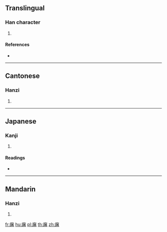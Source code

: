 ==Translingual==

===Han character===
{{Han char|rn=53|rad=广|as=12|sn=15|four=00264|canj=ISJA|ids=⿸广屠}}

# {{defn|Han|sort=广12}}

====References====
* {{Han ref|kx=0350.230|dkj=09484|dj=0661.250|hdz=20903.080|uh=5EDC|ud=24284|bh=E1B9|bd=57785}}

----

==Cantonese==

===Hanzi===
{{yue-hanzi|jyut=[[tou4]]|y=tou4}}

# {{defn|lang=yue|sort=广12}}

----

==Japanese==

===Kanji===
{{ja-kanji|grade=|rs=广12}}

# {{defn|lang=ja|sort=广12}}

====Readings====
* {{ja-readings|on=[[と]] (to), [[つ]] (tsu)|kun=[[いほり]] (ihori)}}

----

==Mandarin==

===Hanzi===
{{cmn-hanzi|pin=[[tú]] ([[tu2]])|wg=t'u<sup>2</sup>}}

# {{defn|lang=cmn|sort=广12}}

[[fr:廜]]
[[hu:廜]]
[[pl:廜]]
[[th:廜]]
[[zh:廜]]